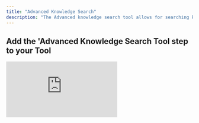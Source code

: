 ```yaml
---
title: "Advanced Knowledge Search"
description: "The Advanced knowledge search tool allows for searching knowledge tables with a higher degree of accuracy and precision"
---
```


## Add the 'Advanced Knowledge Search Tool step to your Tool

<div style={{ width:"100%",position:"relative",paddingTop:"55%" }}>
<iframe src="https://app.supademo.com/embed/cmcycpn2u1bqnc4kjevlw5uy6" frameBorder="0" title="Add the Advanced Knowledge Search tool step to your Tool" allow="clipboard-write" webkitallowfullscreen="true" mozallowfullscreen="true" allowfullscreen style={{ position:"absolute",top:0,left:0,width:"100%",height:"100%",border:"3px solid #5E43CE",borderRadius:"10px",objectFit:"cover" }} />

</div>

You can add the ‘Advanced Knowledge Search (2m context)’ Tool step to your Tool by:

1. Creating a new Tool, then searching for the Advanced Knowledge Search (2m context) Tool step.
2. Click ‘Expand’ to see the full Tool step.
3. Enter your search query in the **Query** field. 
4. Select the search type:
    - 	**Hybrid (recommended)**: Combines both semantic and keyword match for the most accurate and well-rounded results.
    - 	**Vector**: Finds results based on meaning (semantic similarity). Great when you want answers even if the exact words don’t match.
    - 	**Keyword**: Finds results based on exact word match. Useful when looking for specific terms or phrases.
5. Select the Number of results to return. 
6. Select the Knowledge set to use.
7. Select the fields to vectorize - choose which columns from your data should be used for retrieval. **By default, all fields are included.**
8. Select your retrieval postprocessing option after generating your answer: 
    - 	**None**: No extra processing. You’ll get the raw retrieved text as-is.
    -   **Basic**: Applies light formatting or cleaning to make the results easier to read.
    -   **Summary**: Automatically summarizes the retrieved content to make it shorter and more digestible.
    -   **Markdown**: Formats the retrieved text in Markdown (e.g., with bold, headings, lists) to improve readability or prep it for markdown-compatible interfaces.
    -   **Entity Extraction**: Pulls out key information from the retrieved content, e.g., names, places, dates, etc.

## Advanced settings

### System prompt
The system prompt is the very first message in a conversation that instructs the model on its role or the personality of the AI. Examples can be expert researcher, analyst or tutor.

### Temperature
The temperature setting controls how “creative” or “random” the model’s responses will be. Lower temperatures make the model more focused and deterministic, while higher temperatures make it more creative and unpredictable.

### LLM model
The model that will be used to generate the response. By default this model is `command-r-plus`.

### Embedding Model
This is the model used to turn your text into a format the AI can understand and search through effectively. By default this model is `embed-english-v3.0`.

<Note>For multilingual support, you can use `embed-multilingual-v3.0`</Note>


### Reranker Model
Improves your search results by reordering them to show the most relevant information first. This is off by default but enabling it will boost performance in most cases.

### Chunk Size
Chunking size decides how much text is grouped together at once when the system processes your content. It’s measured in tokens, which are like small pieces of words. 
Common values are: `[128, 256, 512, 1024]`

<Tip>
- Larger chunks means more context and easier to understand the bigger picture—great for complex content.  
- Smaller chunks means less context but more precise results—ideal for pinpointing specific information or short facts.
</Tip>

### Chunking Strategy

<AccordionGroup>
    <Accordion title="Base">
        This is the standard chunking method. It simply splits your text into fixed-sized chunks without adding any extra context. It’s fast and works well for straightforward content.
    
        <Tip>Best for: Clean, well-structured documents where each section makes sense on its own.</Tip>
    </Accordion>
    
    <Accordion title="Window">
        This strategy adds some overlap between chunks, meaning parts of the text are repeated across neighboring chunks. This helps preserve context between sections.
    
        <Tip>Best for: Text where ideas span multiple paragraphs—helps avoid losing important connections.</Tip>
    </Accordion>
    
    <Accordion title="Contextual">
        This method intelligently adjusts how chunks are created based on the structure and meaning of the content. It uses more advanced logic to split text at natural breaks (like headings or sentences).
    
        <Tip>Best for: Complex or unstructured content where preserving meaning and flow is important.</Tip>
    </Accordion>
</AccordionGroup>

### Use Raw Files

Select this if you want to run retrieval directly on the source file. 
<Warning>This only works on PDF and PPTX files</Warning>

### Use Vision
Select this if you want to use vision models (OCR) to parse the raw pdf files.

### Update Vectors
This option lets you force update the stored representations of your data (called embeddings) using your current settings—like a chunk size, embedding model, or chunking strategy.

### Generate Citations

Turn this on to include direct references from your knowledge set during retrieval. This makes responses more accurate and grounded.



## Frequently asked questions (FAQs)

<AccordionGroup>
    <Accordion title="What is the difference between Advanced Knowledge Search and Advanced Knowledge Search (2m context)?">[Advanced Knowledge Search (2m context)](/tool/tool-steps/knowledge/advanced-knowledge-search-2m) allows you to search your entire knowledge set with just a prompt whilst Advanced Knowledge Search allows you to filter down your search results for a more focused retrieval.</Accordion>
    <Accordion title="When should I use Advanced Knowledge Search (2m) instead of the regular one?">Start with Advanced Knowledge Search (2m) for most use cases. It works best when you want quick, high-quality answers across your entire knowledge base without much setup. Switch to Advanced Knowledge Search when you need more control, such as filtering by specific fields or fine-tuning what gets retrieved.</Accordion>
    <Accordion title="Which one gives better quality results?">Advanced knowledge search (2m) often produces richer, more complete answers, especially with large or unstructured content. However, Advanced Knowledge Search can give more precise results when you’re focused on a particular field, keyword, or structured dataset.</Accordion>
</AccordionGroup>
